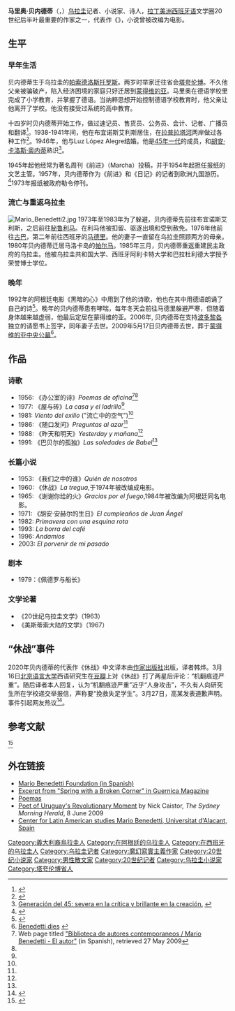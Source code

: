 {{Infobox writer
| name        = 马里奥·贝内德蒂
| image       = File:Mario Benedetti, 1981.jpg
| image_size  = 200px
| caption     = 1981年的贝内德蒂
| birth_name  =
| birth_date  = {{Birth date|1920|9|14|df=yes}}
| birth_place = [[帕索德洛斯托罗斯|帕索德洛斯托罗斯]]
| death_date  = {{Death date and age|2009|05|17|1920|09|14|df=yes}}
| death_place = [[蒙得维的亚|蒙得维的亚]]
| nationality = [[乌拉圭|乌拉圭]]
| occupation  = 诗人、小说家
| period      = 
| genre       = 
| subject     = 
}}
'''马里奥·贝内德蒂'''（{{lang-es|Mario Orlando Hardy Hamlet Brenno Benedetti Farrugia}}，{{bd|1920年|9月14日|2009年|5月17日}}）[[乌拉圭|乌拉圭]]记者、小说家、诗人，[[拉丁美洲|拉丁美洲]][[西班牙语|西班牙语]]文学圈20世纪后半叶最重要的作家之一，代表作《{{link-es|休战 (小说)|La tregua (Mario Benedetti)|休战}}》，小说曾被改编为电影。

==生平==
===早年生活===
贝内德蒂生于乌拉圭的[[帕索德洛斯托罗斯|帕索德洛斯托罗斯]]。两岁时举家迁往省会[[塔夸伦博|塔夸伦博]]。不久他父亲被骗破产，陷入经济困境的家庭只好迁居到[[蒙得维的亚|蒙得维的亚]]。马里奥在德语学校里完成了小学教育，并掌握了德语。当纳粹思想开始控制德语学校教育时，他父亲让他离开了学校。他没有接受过系统的高中教育。

十四岁时贝内德蒂开始工作，做过速记员、售货员、公务员、会计、记者、广播员和翻译<ref>{{Cite web |url=http://www.fundacionmariobenedetti.org/mario_benedetti/vida/ |title=Fundación Mario Benedetti |access-date=2021-04-06 |archive-date=2019-10-22 |archive-url=https://web.archive.org/web/20191022190036/http://www.fundacionmariobenedetti.org/mario_benedetti/vida/ |dead-url=yes }}</ref>。1938-1941年间，他在布宜诺斯艾利斯居住，在[[拉普拉塔河|拉普拉塔河]]两岸做过各种工作<ref>{{Cite web|title=Mario Benedetti Biografía Detallada: 1920-1959 – Fundación Mario Benedetti|url=http://fundacionmariobenedetti.uy/mario-benedetti-biografia-detallada/|access-date=2020-09-07|language=es|archive-date=2021-04-19|archive-url=https://web.archive.org/web/20210419025132/http://fundacionmariobenedetti.uy/mario-benedetti-biografia-detallada/|dead-url=no}}</ref>。1946年，他与Luz López Alegre结婚。他是[[45年一代|45年一代]]的成员，和[[胡安·卡洛斯·奥内蒂|胡安·卡洛斯·奥内蒂]]熟识<ref>[http://www.elpais.com.uy/Suple/EntrevistasDeDicandia/03/05/24/dicandia_42137.asp Generación del 45: severa en la crítica y brillante en la creación.] {{webarchive|url=https://web.archive.org/web/20120922000448/http://www.elpais.com.uy/Suple/EntrevistasDeDicandia/03/05/24/dicandia_42137.asp |date=22 September 2012 }}</ref>。

1945年起他经常为著名周刊《前进》（Marcha）投稿，并于1954年起担任报纸的文艺主管。1957年，贝内德蒂作为《前进》和《日记》的记者到欧洲九国游历。<ref>{{Cite web|title=Mario Benedetti Biografía Detallada: 1920-1959 – Fundación Mario Benedetti|url=http://fundacionmariobenedetti.uy/mario-benedetti-biografia-detallada/|access-date=2020-09-14|language=es|archive-date=2021-04-19|archive-url=https://web.archive.org/web/20210419025132/http://fundacionmariobenedetti.uy/mario-benedetti-biografia-detallada/|dead-url=no}}</ref>1973年报纸被政府勒令停刊。

===流亡与重返乌拉圭===
[[File:Mario_Benedetti2.jpg|right]]
1973年至1983年为了躲避{{le|乌拉圭军事独裁时期|Civic-military dictatorship of Uruguay|军事独裁}}，贝内德蒂先前往布宜诺斯艾利斯，之后前往[[秘鲁|秘鲁]][[利马|利马]]。在利马他被扣留、驱逐出境和受到赦免。1976年他前往[[古巴|古巴]]，第二年前往西班牙的[[马德里|马德里]]。他的妻子一直留在乌拉圭照顾两方的母亲。1980年贝内德蒂迁居马洛卡岛的[[帕尔马_(西班牙)|帕尔马]]。1985年三月，贝内德蒂重返重建民主政府的乌拉圭。他被乌拉圭共和国大学、西班牙阿利卡特大学和巴拉杜利德大学授予荣誉博士学位。

===晚年===
1992年的阿根廷电影《黑暗的心》中用到了他的诗歌，他也在其中用德语朗诵了自己的诗<ref>{{IMDb title|0104662|El lado oscuro del corazón}}</ref>。晚年的贝内德蒂患有哮喘，每年冬天会前往马德里躲避严寒，但随着身体越来越虚弱，他最后定居在蒙得维的亚。2006年, 贝内德蒂在支持[[波多黎各|波多黎各]]独立的请愿书上签字，同年妻子去世。2009年5月17日贝内德蒂去世，葬于[[蒙得维的亚中央公墓|蒙得维的亚中央公墓]]<ref>[http://www.lr21.com.uy/justicia/365221-mario-benedetti Benedetti dies] {{Wayback|url=http://www.lr21.com.uy/justicia/365221-mario-benedetti |date=20210226093516 }} {{in lang|es}}</ref>。

==作品==
===诗歌===
* 1956: 《办公室的诗》''Poemas de oficina''<ref name=bacmbea>Web page titled [http://www.cervantesvirtual.com/bib_autor/mbenedetti/autor.shtml "Biblioteca de autores contemporaneos / Mario Benedetti - El autor"] {{WebCite|url=https://www.webcitation.org/5hAFpw5LB?url=http://www.cervantesvirtual.com/bib_autor/mbenedetti/autor.shtml |date=20090530194107 |dateformat=iso }} (in Spanish), retrieved 27 May 2009</ref><ref name=bacmbea/>
* 1977: 《屋与砖》''La casa y el ladrillo''<ref name=bacmbea/>
* 1981: ''Viento del exilio'' ("流亡中的空气")<ref name=bacmbea/>
* 1986: 《随口发问》''Preguntas al azar''<ref name=bacmbea/>
* 1988: 《昨天和明天》''Yesterday y mañana''<ref name=bacmbea/>
* 1991: 《巴贝尔的孤独》''Las soledades de Babel''<ref name=bacmbea/>

===长篇小说===
* 1953: 《我们之中的谁》''Quién de nosotros''
* 1960: 《休战》''La tregua'',于1974年被改编成电影。
* 1965: 《谢谢你给的火》''Gracias por el fuego'',1984年被改编为阿根廷同名电影。
* 1971: 《胡安·安赫尔的生日》''El cumpleaños de Juan Ángel''
* 1982: ''Primavera con una esquina rota''
* 1993: ''La borra del café''
* 1996: ''Andamios''
* 2003: ''El porvenir de mi pasado''

===剧本===
* 1979：《佩德罗与船长》

===文学论著===
*《20世纪乌拉圭文学》（1963）
*《美斯蒂索大陆的文学》（1967）

==“休战”事件==
2020年贝内德蒂的代表作《休战》中文译本由[[作家出版社|作家出版社]]出版，译者韩烨。3月16日[[北京语言大学|北京语言大学]]西语研究生在[[豆瓣|豆瓣]]上对《休战》打了两星后评论：“机翻痕迹严重”。随后译者本人回复，认为“机翻痕迹严重”近乎“人身攻击”，不久有人向研究生所在学校递交举报信，声称要“挽救失足学生”。3月27日，高某发表道歉声明。事件引起网友热议<ref>{{cite web |title=《休战》引发“一星运动”|url=https://new.qq.com/omn/20210403/20210403A06JCI00.html |website=新浪新闻 |accessdate=2021-04-09}}</ref>。

==参考文献==
<ref>{{cite book|author1=多人|title=20世纪外国文学辞典 |date=1992年2月 |publisher=中国大百科全书出版社上海分社 |location=上海 |isbn=7-5000-0311-0|page=676}}</ref>
<references/>

==外在链接==
* [http://www.fundacionmariobenedetti.org/ Mario Benedetti Foundation (in Spanish)] {{Wayback|url=http://www.fundacionmariobenedetti.org/ |date=20140117000207 }}
* [https://web.archive.org/web/20100619054908/http://www.guernicamag.com/fiction/1803/benedetti_6_15_10/ Excerpt from "Spring with a Broken Corner" in Guernica Magazine]
* [https://web.archive.org/web/20081120003123/http://www.poesia-inter.net/Mario_Benedetti.htm Poemas]
*[http://www.smh.com.au/national/obituaries/poet-of-uruguays-revolutionary-moment-20090607-bzsz.html Poet of Uruguay's Revolutionary Moment] {{Wayback|url=http://www.smh.com.au/national/obituaries/poet-of-uruguays-revolutionary-moment-20090607-bzsz.html |date=20121104112337 }} by Nick Caistor, ''The Sydney Morning Herald'', 8 June 2009
* [https://web.archive.org/web/20141014201447/http://web.ua.es/centrobenedetti/ Center for Latin American studies Mario Benedetti, Universitat d'Alacant, Spain]

{{DEFAULTSORT: Benedetti, Mario}}
[[Category:義大利裔烏拉圭人|Category:義大利裔烏拉圭人]]
[[Category:在阿根廷的乌拉圭人|Category:在阿根廷的乌拉圭人]]
[[Category:在西班牙的乌拉圭人|Category:在西班牙的乌拉圭人]]
[[Category:乌拉圭记者|Category:乌拉圭记者]]
[[Category:魔幻寫實主義作家|Category:魔幻寫實主義作家]]
[[Category:20世纪小说家|Category:20世纪小说家]]
[[Category:男性散文家|Category:男性散文家]]
[[Category:20世纪记者|Category:20世纪记者]]
[[Category:乌拉圭小说家|Category:乌拉圭小说家]]
[[Category:塔夸伦博省人|Category:塔夸伦博省人]]
